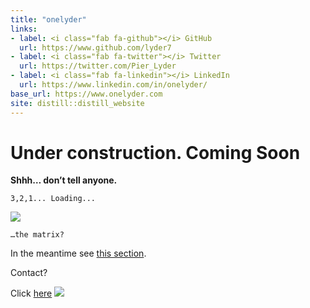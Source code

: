 ```yaml
---
title: "onelyder"
links:
- label: <i class="fab fa-github"></i> GitHub
  url: https://www.github.com/lyder7
- label: <i class="fab fa-twitter"></i> Twitter
  url: https://twitter.com/Pier_Lyder
- label: <i class="fab fa-linkedin"></i> LinkedIn
  url: https://www.linkedin.com/in/onelyder/
base_url: https://www.onelyder.com
site: distill::distill_website
---
```


# Under construction. Coming Soon

**Shhh... don't tell anyone.**

`3,2,1... Loading...`

![](images/png/analytics-g0e4d234f7_640.png)

`…the matrix?`

In the meantime see [this section](https://onelyder.com/blog.html).

Contact?

Click [here](https://onelyder.com/about.html)
![](images/png/programming.png)


